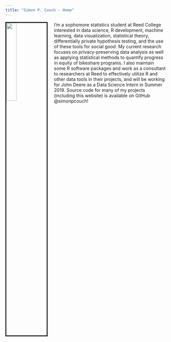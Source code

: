 ```yaml
---
title: "Simon P. Couch - Home"
---
```


<link rel="stylesheet" href="styles.css" type="text/css">

<img src="images/simon.jpg" style="width:25%; border:3px solid; margin-right: 20px" align="left">

I'm a sophomore statistics student at Reed College interested in data science, R development, machine learning, data visualization, statistical theory, differentially private hypothesis testing, and the use of these tools for social good. My current research focuses on privacy-preserving data analysis as well as applying statistical methods to quantify progress in equity of bikeshare programs. I also maintain some R software packages and work as a consultant to researchers at Reed to effectively utilize R and other data tools in their projects, and will be working for John Deere as a Data Science Intern in Summer 2019. Source code for many of my projects (including this website) is available on GitHub @simonpcouch!